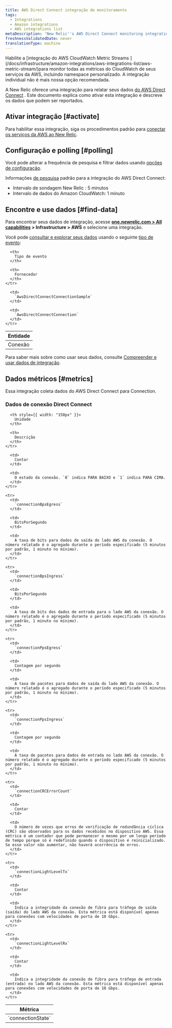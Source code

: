 ```yaml
---
title: AWS Direct Connect integração de monitoramento
tags:
  - Integrations
  - Amazon integrations
  - AWS integrations list
metaDescription: 'New Relic''s AWS Direct Connect monitoring integration: what data it reports, and how to enable it.'
freshnessValidatedDate: never
translationType: machine
---
```


<Callout variant="important">
  Habilite a [integração do AWS CloudWatch Metric Streams ](/docs/infrastructure/amazon-integrations/aws-integrations-list/aws-metric-stream/)para monitor todas as métricas do CloudWatch de seus serviços da AWS, incluindo namespace personalizado. A integração individual não é mais nossa opção recomendada.
</Callout>

A New Relic oferece uma integração para relatar seus dados [do AWS Direct Connect](https://aws.amazon.com/directconnect/) . Este documento explica como ativar esta integração e descreve os dados que podem ser reportados.

## Ativar integração [#activate]

Para habilitar essa integração, siga os procedimentos padrão para [conectar os serviços da AWS ao New Relic](/docs/infrastructure/infrastructure-integrations/getting-started/connect-aws-integrations-infrastructure).

## Configuração e polling [#polling]

Você pode alterar a frequência de pesquisa e filtrar dados usando [opções de configuração](/docs/integrations/new-relic-integrations/getting-started/configure-polling-frequency-data-collection-cloud-integrations).

Informações [de pesquisa](/docs/infrastructure/amazon-integrations/aws-integrations-list/aws-polling-intervals-infrastructure-integrations) padrão para a integração do AWS Direct Connect:

* Intervalo de sondagem New Relic : 5 minutos
* Intervalo de dados do Amazon CloudWatch: 1 minuto

## Encontre e use dados [#find-data]

Para encontrar seus dados de integração, acesse <DNT>**[one.newrelic.com > All capabilities](https://one.newrelic.com/all-capabilities) > Infrastructure > AWS**</DNT> e selecione uma integração.

Você pode [consultar e explorar seus dados](/docs/using-new-relic/data/understand-data/query-new-relic-data) usando o seguinte [tipo de evento](/docs/data-apis/understand-data/new-relic-data-types/#event-data):

<table>
  <thead>
    <tr>
      <th>
        Entidade
      </th>

      <th>
        Tipo de evento
      </th>

      <th>
        Fornecedor
      </th>
    </tr>
  </thead>

  <tbody>
    <tr>
      <td>
        Conexão
      </td>

      <td>
        `AwsDirectConnectConnectionSample`
      </td>

      <td>
        `AwsDirectConnectConnection`
      </td>
    </tr>
  </tbody>
</table>

Para saber mais sobre como usar seus dados, consulte [Compreender e usar dados de integração](/docs/infrastructure/integrations/find-use-infrastructure-integration-data).

## Dados métricos [#metrics]

Essa integração coleta dados do AWS Direct Connect para Connection.

### Dados de conexão Direct Connect

<table>
  <thead>
    <tr>
      <th style={{ width: "275px" }}>
        Métrica
      </th>

      <th style={{ width: "150px" }}>
        Unidade
      </th>

      <th>
        Descrição
      </th>
    </tr>
  </thead>

  <tbody>
    <tr>
      <td>
        `connectionState`
      </td>

      <td>
        Contar
      </td>

      <td>
        O estado da conexão. `0` indica PARA BAIXO e `1` indica PARA CIMA.
      </td>
    </tr>

    <tr>
      <td>
        `connectionBpsEgress`
      </td>

      <td>
        BitsPorSegundo
      </td>

      <td>
        A taxa de bits para dados de saída do lado AWS da conexão. O número relatado é o agregado durante o período especificado (5 minutos por padrão, 1 minuto no mínimo).
      </td>
    </tr>

    <tr>
      <td>
        `connectionBpsIngress`
      </td>

      <td>
        BitsPorSegundo
      </td>

      <td>
        A taxa de bits dos dados de entrada para o lado AWS da conexão. O número relatado é o agregado durante o período especificado (5 minutos por padrão, 1 minuto no mínimo).
      </td>
    </tr>

    <tr>
      <td>
        `connectionPpsEgress`
      </td>

      <td>
        Contagem por segundo
      </td>

      <td>
        A taxa de pacotes para dados de saída do lado AWS da conexão. O número relatado é o agregado durante o período especificado (5 minutos por padrão, 1 minuto no mínimo).
      </td>
    </tr>

    <tr>
      <td>
        `connectionPpsIngress`
      </td>

      <td>
        Contagem por segundo
      </td>

      <td>
        A taxa de pacotes para dados de entrada no lado AWS da conexão. O número relatado é o agregado durante o período especificado (5 minutos por padrão, 1 minuto no mínimo).
      </td>
    </tr>

    <tr>
      <td>
        `connectionCRCErrorCount`
      </td>

      <td>
        Contar
      </td>

      <td>
        O número de vezes que erros de verificação de redundância cíclica (CRC) são observados para os dados recebidos no dispositivo AWS. Essa métrica é um contador que pode permanecer o mesmo por um longo período de tempo porque só é redefinido quando o dispositivo é reinicializado. Se esse valor não aumentar, não haverá ocorrência de erros.
      </td>
    </tr>

    <tr>
      <td>
        `connectionLightLevelTx`
      </td>

      <td>
        Contar
      </td>

      <td>
        Indica a integridade da conexão de fibra para tráfego de saída (saída) do lado AWS da conexão. Esta métrica está disponível apenas para conexões com velocidades de porta de 10 Gbps.
      </td>
    </tr>

    <tr>
      <td>
        `connectionLightLevelRx`
      </td>

      <td>
        Contar
      </td>

      <td>
        Indica a integridade da conexão de fibra para tráfego de entrada (entrada) no lado AWS da conexão. Esta métrica está disponível apenas para conexões com velocidades de porta de 10 Gbps.
      </td>
    </tr>
  </tbody>
</table>